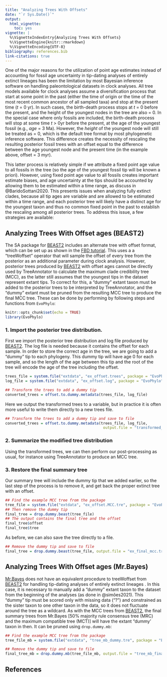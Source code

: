 ---
title: "Analyzing Trees With Offsets"
date: "`r Sys.Date()`"
output:
  html_vignette:
    toc: yes
vignette: |
  %\VignetteIndexEntry{Analyzing Trees With Offsets} 
  %\VignetteEngine{knitr::rmarkdown} 
  %\VignetteEncoding{UTF-8}
bibliography: references.bib
link-citations: true
---

One of the major reasons for the utilization of point age estimates instead of accounting for fossil age uncertainty in tip-dating analyses of entirely extinct lineages has been the limitation by most Bayesian inference software on handling paleontological datasets in clock analyses. All tree models available for clock analyses assume a diversification process that start at some point in the past (either the time of origin or the time of the most recent common ancestor of all sampled taxa) and stop at the present time (*t* = 0 yr). In such cases, the birth-death process stops at *t* = 0 before the present, and the height of the youngest nodes in the tree are also = 0. In the special case where only fossils are included, the birth-death process will stop at some time *t* > 0yr before the present, at the age of the youngest fossil (e.g., *age* = 3 Ma). However, the *height* of the youngest node will still be treated as = 0, which is the default tree format by most phylogenetic inference software. This difference creates the necessity of rescaling the resulting posterior fossil trees with an offset equal to the difference between the age youngest node and the present time (in the example above, offset = 3 myr). 

This latter process is relatively simple if we attribute a fixed point age value to all fossils in the tree (so the age of the youngest fossil tip will be known a priori). However, using fixed point age value to all fossils creates important estimate biases, and age uncertainty at the tips should be accounted by allowing them to be estimated within a time range, as discuss in @BaridoSottani2020. This presents issues when analyzing fully extinct clades, because all tip ages are variable and are allowed to be estimated within a time range, and each posterior tree will likely have a distinct age for the youngest taxon and thus no common fixed point in the past to establish the rescaling among all posterior trees. To address this issue, a few strategies are available:

## Analyzing Trees With Offset ages (BEAST2)

The SA package for [BEAST2](http://www.beast2.org/) includes an alternate tree with offset format, which can be set up as shown in the [FBD tutorial](https://taming-the-beast.org/tutorials/FBD-tutorial/). This uses a a “treeWoffset” operator that will sample the offset of every tree from the posterior as an additional parameter during clock analysis. However, posterior trees produced by [BEAST2](http://www.beast2.org/) with offset ages cannot be directly used by TreeAnnotator to calculate the maximum clade credibility tree (MCC), as the latter still assumes that the youngest tips in the dataset represent extant tips. To correct for this, a “dummy” extant taxon must be added to the posterior trees to be interpreted by TreeAnnotator, and the “dummy” extant must be pruned from the resulting MCC tree to produce the final MCC tree. These can be done by performing by following steps and functions from `EvoPhylo`:


```{r, setup, echo=FALSE}
knitr::opts_chunk$set(echo = TRUE)
library(EvoPhylo)
```

### 1. Import the posterior tree distribution.

First we import the posterior tree distribution and log file produced by [BEAST2](http://www.beast2.org/). The log file is needed because it contains the offset for each sample. In order to store the correct age in the tree, we are going to add a "dummy" tip to each phylogeny. This dummy tip will have age 0 for each sample, and so the length of the age between this tip and the root of the tree will encode the age of the tree including the offset.

```{r}

trees_file = system.file("extdata", "ex_offset.trees", package = "EvoPhylo")
log_file = system.file("extdata", "ex_offset.log", package = "EvoPhylo")

## Transform the trees to add a dummy tip
converted_trees = offset.to.dummy.metadata(trees_file, log_file)
```

Here we output the transformed trees to a variable, but in practice it is often more useful to write them directly to a new trees file.

```{r, eval=FALSE}
## Transform the trees to add a dummy tip and save to file
converted_trees = offset.to.dummy.metadata(trees_file, log_file, 
                                            output.file = "transformed_offset.trees")
```

### 2. Summarize the modified tree distribution

Using the transformed trees, we can then perform our post-processing as usual, for instance using TreeAnnotator to produce an MCC tree.

### 3. Restore the final summary tree

Our summary tree will include the dummy tip that we added earlier, so the last step of the process is to remove it, and get back the proper extinct tree with an offset.

```{r}
## Find the example MCC tree from the package
tree_file = system.file("extdata", "ex_offset.MCC.tre", package = "EvoPhylo")
## Then remove the dummy tip
final_tree = drop.dummy.beast(tree_file)
## The output contains the final tree and the offset
final_tree$offset
final_tree$tree
```

As before, we can also save the tree directly to a file.

```{r, eval=FALSE}
## Remove the dummy tip and save to file
final_tree = drop.dummy.beast(tree_file, output.file = "ex_final_mcc.tre")
```

## Analyzing Trees With Offset ages (Mr.Bayes)

[Mr.Bayes](https://nbisweden.github.io/MrBayes/) does not have an equivalent procedure to treeWoffset from [BEAST2](http://www.beast2.org/) for handling tip-dating analyses of entirely extinct lineages . In this case, it is necessary to manually add a “dummy” extant taxon to the dataset from the beginning of the analyses (as done in @simões2021). This "dummy" tip must be scored only with missing data (“?”) and constrained as the sister taxon to one other taxon in the data, so it does not fluctuate around the tree as a wildcard. As with the MCC trees from [BEAST2](http://www.beast2.org/), the final summary trees from Mr.Bayes [50% majority rule consensus tree (MRC) and the maximum compatible tree (MCT)] will have the extant “dummy’ taxon in then. It can be pruned using `drop.dummy.mb`:


```{r}
## Find the example MCC tree from the package
tree_file_mb = system.file("extdata", "tree_mb_dummy.tre", package = "EvoPhylo")

## Remove the dummy tip and save to file
final_tree_mb = drop.dummy.mb(tree_file_mb, output.file = "tree_mb_final.tre")
```

## References
